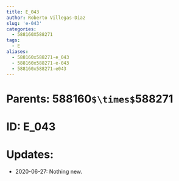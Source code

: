 ```yaml
---
title: E_043
author: Roberto Villegas-Diaz
slug: 'e-043'
categories:
  - 588160X588271
tags:
  - E
aliases:
  - 588160x588271-e_043
  - 588160x588271-e-043
  - 588160x588271-e043
---
```


# **Parents**: 588160`$\times$`588271
# **ID**: E_043
# **Updates**: 
 - 2020-06-27: Nothing new.

